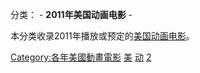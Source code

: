 {{Catnav|页面分类|...|动画电影|美国动画电影|每年美国动画电影}}
{{Catnav|页面分类|...|美国电影作品|美国动画电影|每年美国动画电影}}
{{Year by category
|m=2
|c=0
|d=1
|y=1
|cat=美国动画电影
|sortkey=美国动画
|parent=2011年动画电影
|subcat=2010年代美國動畫電影
}}

分类：{{c|2010年美国动画电影}} - '''2011年美国动画电影''' - {{c|2012年美国动画电影}}

本分类收录2011年播放或预定的[[美国|美国]][[动画电影|动画电影]]。


[[Category:各年美國動畫電影|Category:各年美國動畫電影]]
[[Category:2011年动画电影|美]]
[[Category:2011年美國電影作品|动]]
[[Category:2010年代美国动画电影|2]]